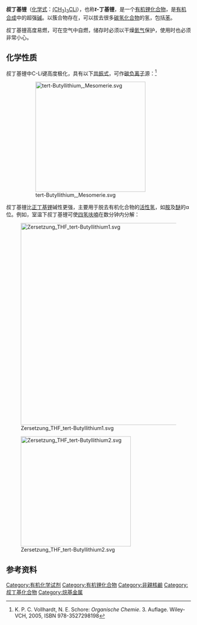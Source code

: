 {{Chembox
| Watchedfields = changed
| verifiedrevid = 470602967
| Name = 叔丁基锂
| OtherNames = ''tert''-丁基锂、''t''-丁基锂
| ImageFile1 = TBuLitetramer.svg
| ImageName1 = 
| ImageFile2 = Tert-Butyllithium.png
| ImageFile_Ref = {{chemboximage|correct|??}}
| ImageName2 = Skeletal formula of ''tert''-butyllithium with all implicit hydrogens shown, and partial charges added
| ImageFile3 = Tert-butyllithium-tetramer-from-xtal-3D-bs-A.png
| PIN = ''tert''-Butyllithium{{Citation needed|date = October 2011}}
|Section1={{Chembox Identifiers
| CASNo = 594-19-4
| CASNo_Ref = {{cascite|correct|CAS}}
| PubChem = 638178	
| ChemSpiderID = 10254347
| ChemSpiderID_Ref = {{chemspidercite|correct|chemspider}}
| EINECS = 209-831-5
| UNNumber = 3394
| MeSHName = 
| Beilstein = 3587204
| SMILES = [Li]C(C)(C)C
| StdInChI = 1S/C4H9.Li/c1-4(2)3;/h1-3H3;
| StdInChI_Ref = {{stdinchicite|correct|chemspider}}
| StdInChIKey = BKDLGMUIXWPYGD-UHFFFAOYSA-N
| StdInChIKey_Ref = {{stdinchicite|correct|chemspider}}
}}
|Section2={{Chembox Properties
| Formula = {{Chem|LiC|4|H|9}}
| MolarMass = 64.055
| Appearance = 无色固体
| Density = 0.66 g/cm<sup>3</sup>
| BoilingPtC = 36-40
| Solubility = 分解
| pKa = 45–53
}}
|Section3={{Chembox Hazards
| GHSPictograms = {{GHS flame}} {{GHS corrosion}} {{GHS exclamation mark}} {{GHS health hazard}} {{GHS environment}}
| GHSSignalWord = '''危险'''
| HPhrases = {{H-phrases|225|250|260|300|304|310|314|330|336|411}}
| PPhrases = {{P-phrases|210|222|223|231+232|370+378|422}}
| NFPA-H = 4
| NFPA-F = 4
| NFPA-R = 4
| NFPA-S = W <!-- COR, POI ?-->
| FlashPtC = -6.6
}}
|Section4={{Chembox Related
| OtherCompounds = [[正丁基锂|正丁基锂]]<br />
[仲丁基锂|仲丁基锂]]
}}
}}

'''叔丁基锂'''（[[化学式|化学式]]：[[叔丁基|(CH<sub>3</sub>)<sub>3</sub>C]][[锂|Li]]），也称'''''t''-丁基锂'''，是一个[[有机锂化合物|有机锂化合物]]，是[[有机合成|有机合成]]中的超强[[碱|碱]]。以簇合物存在，可以拔去很多[[碳氢化合物|碳氢化合物]]的氢，包括[[苯|苯]]。

叔丁基锂高度易燃，可在空气中自燃，储存时必须以干燥[[氮气|氮气]]保护，使用时也必须非常小心。

== 化学性质 ==
叔丁基锂中C-Li键高度极化，具有以下[[共振式|共振式]]，可作[[碳负离子|碳负离子]]源：<ref>K. P. C. Vollhardt, N. E. Schore: ''Organische Chemie''. 3. Auflage. Wiley-VCH, 2005, ISBN 978-3527298198</ref>
:[[File:tert-Butyllithium,_Mesomerie.svg|300px]]

叔丁基锂比[[正丁基锂|正丁基锂]]碱性更强，主要用于脱去有机化合物的[[活性氢|活性氢]]，如[[胺|胺]]及[[醚|醚]]的α位。例如，室温下叔丁基锂可使[[四氢呋喃|四氢呋喃]]在数分钟内分解：

[[File:Zersetzung_THF_tert-Butyllithium1.svg|550px]]

[[File:Zersetzung_THF_tert-Butyllithium2.svg|300px]]

== 参考资料 ==
<div class="references-small">
<references/>
</div>

[[Category:有机化学试剂|Category:有机化学试剂]]
[[Category:有机锂化合物|Category:有机锂化合物]]
[[Category:非親核鹼|Category:非親核鹼]]
[[Category:叔丁基化合物|Category:叔丁基化合物]]
[[Category:烷基金属|Category:烷基金属]]